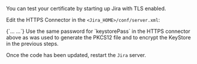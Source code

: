 You can test your certificate by starting up Jira with TLS enabled.

Edit the HTTPS Connector in the `<Jira_HOME>/conf/server.xml`:

<CodeBlock autoCopy language="xml">
  {`...
<Connector port="8443" protocol="org.apache.coyote.http11.Http11NioProtocol"
              maxHttpHeaderSize="8192" SSLEnabled="true"
              maxThreads="150" minSpareThreads="25"
              enableLookups="false" disableUploadTimeout="true"
              acceptCount="100" scheme="https" secure="true"
              sslEnabledProtocols="TLSv1.2,TLSv1.3"
              clientAuth="false" useBodyEncodingForURI="true"
              keyAlias="${props.doc.server.dnsName}" 
              keystoreFile="</path/to>/jira.jks" keystorePass="<changeme>" 
              keystoreType="JKS"/>
...`}
</CodeBlock>

<Alert severity="warning">
  Use the same password for `keystorePass` in the HTTPS connector above as was used to generate the PKCS12 file and to encrypt the KeyStore in the previous steps.
</Alert>

Once the code has been updated, restart the `Jira` server.
